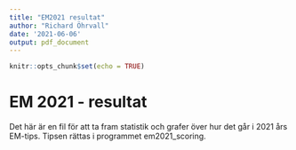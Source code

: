 ```yaml
---
title: "EM2021 resultat"
author: "Richard Öhrvall"
date: '2021-06-06'
output: pdf_document
---
```


```r
knitr::opts_chunk$set(echo = TRUE)
```

# EM 2021 - resultat
Det här är en fil för att ta fram statistik och grafer över hur det går i 2021 års EM-tips. Tipsen rättas i programmet em2021_scoring.

```r

```

